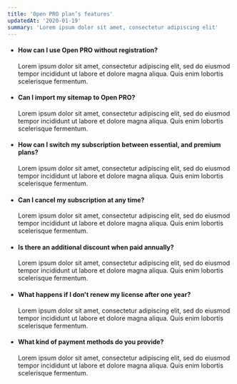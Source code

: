 ---
title: 'Open PRO plan’s features'
updatedAt: '2020-01-19'
summary: 'Lorem ipsum dolor sit amet, consectetur adipiscing elit'
---

*   #### How can I use Open PRO without registration?
    
    Lorem ipsum dolor sit amet, consectetur adipiscing elit, sed do eiusmod tempor incididunt ut labore et dolore magna aliqua. Quis enim lobortis scelerisque fermentum.
    
*   #### Can I import my sitemap to Open PRO?
    
    Lorem ipsum dolor sit amet, consectetur adipiscing elit, sed do eiusmod tempor incididunt ut labore et dolore magna aliqua. Quis enim lobortis scelerisque fermentum.
    
*   #### How can I switch my subscription between essential, and premium plans?
    
    Lorem ipsum dolor sit amet, consectetur adipiscing elit, sed do eiusmod tempor incididunt ut labore et dolore magna aliqua. Quis enim lobortis scelerisque fermentum.
    
*   #### Can I cancel my subscription at any time?
    
    Lorem ipsum dolor sit amet, consectetur adipiscing elit, sed do eiusmod tempor incididunt ut labore et dolore magna aliqua. Quis enim lobortis scelerisque fermentum.
    
*   #### Is there an additional discount when paid annually?
    
    Lorem ipsum dolor sit amet, consectetur adipiscing elit, sed do eiusmod tempor incididunt ut labore et dolore magna aliqua. Quis enim lobortis scelerisque fermentum.
    
*   #### What happens if I don't renew my license after one year?
    
    Lorem ipsum dolor sit amet, consectetur adipiscing elit, sed do eiusmod tempor incididunt ut labore et dolore magna aliqua. Quis enim lobortis scelerisque fermentum.
    
*   #### What kind of payment methods do you provide?
    
    Lorem ipsum dolor sit amet, consectetur adipiscing elit, sed do eiusmod tempor incididunt ut labore et dolore magna aliqua. Quis enim lobortis scelerisque fermentum.
